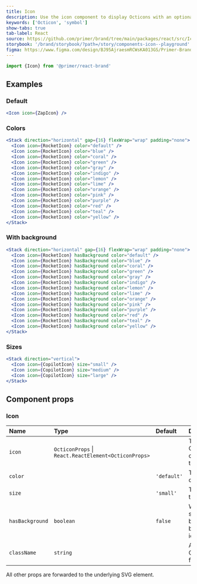 ```yaml
---
title: Icon
description: Use the icon component to display Octicons with an optional background
keywords: ['Octicon', 'symbol']
show-tabs: true
tab-label: React
source: https://github.com/primer/brand/tree/main/packages/react/src/Icon/Icon.tsx
storybook: '/brand/storybook/?path=/story/components-icon--playground'
figma: https://www.figma.com/design/BJ95AjraesmRCWsKA013GS/Primer-Brand?node-id=15397-35
---
```



```js
import {Icon} from '@primer/react-brand'
```

## Examples

### Default

```jsx live
<Icon icon={ZapIcon} />
```

### Colors

```jsx live
<Stack direction="horizontal" gap={16} flexWrap="wrap" padding="none">
  <Icon icon={RocketIcon} color="default" />
  <Icon icon={RocketIcon} color="blue" />
  <Icon icon={RocketIcon} color="coral" />
  <Icon icon={RocketIcon} color="green" />
  <Icon icon={RocketIcon} color="gray" />
  <Icon icon={RocketIcon} color="indigo" />
  <Icon icon={RocketIcon} color="lemon" />
  <Icon icon={RocketIcon} color="lime" />
  <Icon icon={RocketIcon} color="orange" />
  <Icon icon={RocketIcon} color="pink" />
  <Icon icon={RocketIcon} color="purple" />
  <Icon icon={RocketIcon} color="red" />
  <Icon icon={RocketIcon} color="teal" />
  <Icon icon={RocketIcon} color="yellow" />
</Stack>
```

### With background

```jsx live
<Stack direction="horizontal" gap={16} flexWrap="wrap" padding="none">
  <Icon icon={RocketIcon} hasBackground color="default" />
  <Icon icon={RocketIcon} hasBackground color="blue" />
  <Icon icon={RocketIcon} hasBackground color="coral" />
  <Icon icon={RocketIcon} hasBackground color="green" />
  <Icon icon={RocketIcon} hasBackground color="gray" />
  <Icon icon={RocketIcon} hasBackground color="indigo" />
  <Icon icon={RocketIcon} hasBackground color="lemon" />
  <Icon icon={RocketIcon} hasBackground color="lime" />
  <Icon icon={RocketIcon} hasBackground color="orange" />
  <Icon icon={RocketIcon} hasBackground color="pink" />
  <Icon icon={RocketIcon} hasBackground color="purple" />
  <Icon icon={RocketIcon} hasBackground color="red" />
  <Icon icon={RocketIcon} hasBackground color="teal" />
  <Icon icon={RocketIcon} hasBackground color="yellow" />
</Stack>
```

### Sizes

```jsx live
<Stack direction="vertical">
  <Icon icon={CopilotIcon} size="small" />
  <Icon icon={CopilotIcon} size="medium" />
  <Icon icon={CopilotIcon} size="large" />
</Stack>
```

## Component props

### Icon

| Name            | Type                                                 | Default     | Description                                  |
| :-------------- | :--------------------------------------------------- | :---------- | :------------------------------------------- |
| `icon`          | `OcticonProps` \| `React.ReactElement<OcticonProps>` |             | The Octicon component to render              |
| `color`         | <IconColorProp />                                    | `'default'` | The color of the icon                        |
| `size`          | <IconSizeProp />                                     | `'small'`   | The size of the icon                         |
| `hasBackground` | `boolean`                                            | `false`     | Whether to show a background behind the icon |
| `className`     | `string`                                             |             | Additional CSS class for the icon            |

All other props are forwarded to the underlying SVG element.
